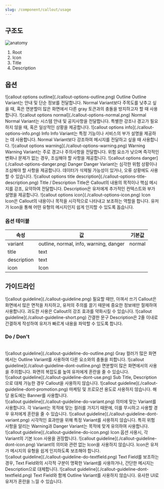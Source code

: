 ```yaml
---
slug: /component/callout/usage
---
```


## 구조도

<Anatomy>![anatomy](./anatomy.png)</Anatomy>

1. Root
2. Icon
3. Title
4. Description

## 옵션

<HalfCard>
  <HalfCardImageCell>
    ![callout options outline](./callout-options-outline.png)
  </HalfCardImageCell>
  <HalfCardDescriptionCell>
    <HalfCardDescriptionTitle>Outline</HalfCardDescriptionTitle>
    <HalfCardDescription>
      Outline Variant는 안내 및 단순 정보를 전달합니다. Normal Variant보다
      주목도를 낮추고 싶을 때, 혹은 면분할이 많은 화면에서 다른 gray 토큰과의
      충돌을 방지하고자 할 때 사용합니다.
    </HalfCardDescription>
  </HalfCardDescriptionCell>
</HalfCard>

<HalfCard>
  <HalfCardImageCell>
    ![callout options normal](./callout-options-normal.png)
  </HalfCardImageCell>
  <HalfCardDescriptionCell>
    <HalfCardDescriptionTitle>Normal</HalfCardDescriptionTitle>
    <HalfCardDescription>
      Normal Variant는 시스템 안내 및 공지사항을 전달합니다. 특별한 강조나
      경고가 필요하지 않을 때, 혹은 일상적인 상황을 제공합니다.
    </HalfCardDescription>
  </HalfCardDescriptionCell>
</HalfCard>

<HalfCard>
  <HalfCardImageCell>
    ![callout options info](./callout-options-info.png)
  </HalfCardImageCell>
  <HalfCardDescriptionCell>
    <HalfCardDescriptionTitle>Info</HalfCardDescriptionTitle>
    <HalfCardDescription>
      Info Variant는 특정 기능이나 서비스의 부가 설명을 제공하는 데 사용합니다.
      Normal Variant보다 강조하여 메시지를 전달하고 싶을 때 사용합니다.
    </HalfCardDescription>
  </HalfCardDescriptionCell>
</HalfCard>

<HalfCard>
  <HalfCardImageCell>
    ![callout options warning](./callout-options-warning.png)
  </HalfCardImageCell>
  <HalfCardDescriptionCell>
    <HalfCardDescriptionTitle>Warning</HalfCardDescriptionTitle>
    <HalfCardDescription>
      Warning Variant는 주로 경고나 주의사항을 전달합니다. 위험 요소가 낮으며
      즉각적인 변화나 문제가 없는 경우, 조심해야 할 사항을 제공합니다.
    </HalfCardDescription>
  </HalfCardDescriptionCell>
</HalfCard>

<HalfCard>
  <HalfCardImageCell>
    ![callout options danger](./callout-options-danger.png)
  </HalfCardImageCell>
  <HalfCardDescriptionCell>
    <HalfCardDescriptionTitle>Danger</HalfCardDescriptionTitle>
    <HalfCardDescription>
      Danger Variant는 심각한 위험 상황이나 조심해야 할 사항을 제공합니다.
      데이터가 삭제될 가능성이 있거나, 오류 상황에도 사용할 수 있습니다.
    </HalfCardDescription>
  </HalfCardDescriptionCell>
</HalfCard>

<HalfCard>
  <HalfCardImageCell>
    ![callout options title
    description](./callout-options-title-description.png)
  </HalfCardImageCell>
  <HalfCardDescriptionCell>
    <HalfCardDescriptionTitle>Title / Description</HalfCardDescriptionTitle>
    <HalfCardDescription>
      Title은 Callout의 내용의 목적이나 핵심 메시지를 강조, 요약하여 전달합니다.
      Description은 유저에게 추가적인 컨텍스트와 부가 설명을 제공합니다.
    </HalfCardDescription>
  </HalfCardDescriptionCell>
</HalfCard>

<HalfCard>
  <HalfCardImageCell>
    ![callout options icon](./callout-options-icon.png)
  </HalfCardImageCell>
  <HalfCardDescriptionCell>
    <HalfCardDescriptionTitle>Icon</HalfCardDescriptionTitle>
    <HalfCardDescription>
      Icon은 Callout의 내용이나 목적을 시각적으로 나타내고 보조하는 역할을
      합니다. 유저가 Icon을 통해 어떤 유형의 메시지인지 쉽게 인지할 수 있도록
      돕습니다.
    </HalfCardDescription>
  </HalfCardDescriptionCell>
</HalfCard>

### 옵션 테이블

| 속성        | 값                                     | 기본값 |
| ----------- | -------------------------------------- | ------ |
| variant     | outline, normal, info, warning, danger | normal |
| title       | text                                   |        |
| description | text                                   |        |
| icon        | Icon                                   |        |

## 가이드라인

<HalfCard>
  <HalfCardImageCell>
    ![callout guideline](./callout-guideline.png)
  </HalfCardImageCell>
  <HalfCardDescriptionCell>
    <HalfCardDescriptionTitle>
      필요할 때만, 아껴서 쓰기
    </HalfCardDescriptionTitle>
    <HalfCardDescription>
      Callout은 화면에서 많은 면적을 차지하고, 유저의 주의를 끌기 때문에 중요한
      정보에만 절제하여 사용합니다. 과도한 사용은 Callout의 강조 효과를 약화시킬
      수 있습니다.
    </HalfCardDescription>
  </HalfCardDescriptionCell>
</HalfCard>

<HalfCard>
  <HalfCardImageCell>
    ![callout guideline](./callout-guideline-short.png)
  </HalfCardImageCell>
  <HalfCardDescriptionCell>
    <HalfCardDescriptionTitle>간결한 문구</HalfCardDescriptionTitle>
    <HalfCardDescription>
      Description은 2줄 이내로 간결하게 작성하여 유저가 빠르게 내용을 파악할 수
      있도록 합니다.
    </HalfCardDescription>
  </HalfCardDescriptionCell>
</HalfCard>

### Do / Don't

<br />

<DoDontLayout>
  <DoBox>
    <DoImage>![callout guideline](./callout-guideline-do-outline.png)</DoImage>
    <DoText>
      Gray 컬러가 많은 화면에서는 Outline Variant를 사용하여 다른 요소와의
      충돌을 피합니다.
    </DoText>
  </DoBox>
  <DontBox>
    <DontImage>
      ![callout guideline](./callout-guideline-dont-outline.png)
    </DontImage>
    <DontText>
      면분할이 많은 화면에서의 사용을 주의합니다. 화면의 복잡도를 높여 유저에게
      혼란을 줄 수 있습니다.
    </DontText>
  </DontBox>
</DoDontLayout>
<br />
<DoDontLayout>
  <DontBox>
    <DontImage>
      ![callout guideline](./callout-guideline-dont-use.png)
    </DontImage>
    <DontText>
      Sub Title, Description으로 대체 가능한 경우 Callout을 사용하지 않습니다.
    </DontText>
  </DontBox>
  <DontBox>
    <DontImage>
      ![callout guideline](./callout-guideline-dont-promotion.png)
    </DontImage>
    <DontText>
      마케팅 및 프로모션 용도로 사용하지 않습니다. 해당 용도에는 Banner를
      사용합니다.
    </DontText>
  </DontBox>
</DoDontLayout>
<br />
<DoDontLayout>
  <DoBox>
    <DoImage>![callout guideline](./callout-guideline-do-variant.png)</DoImage>
    <DoText>
      의미에 맞는 Variant를 사용합니다. 각 Variant는 목적에 맞는 컬러를 가지기
      때문에, 이를 무시하고 사용할 경우 유저에게 혼란을 줄 수 있습니다.
    </DoText>
  </DoBox>
  <DontBox>
    <DontImage>
      ![callout guideline](./callout-guideline-dont-variant.png)
    </DontImage>
    <DontText>
      시각적인 효과만을 위해 특정 Variant를 사용하지 않습니다. 특히 위험 사항을
      알리는 Warning과 Danger Variant는 목적에 맞게 유의하여 사용합니다.
    </DontText>
  </DontBox>
</DoDontLayout>
<br />

<DoDontLayout>
  <DoBox>
    <DoImage>![callout guideline](./callout-guideline-do-icon.png)</DoImage>
    <DoText>Icon 옵션 사용시, 각 Variant의 기본 Icon 사용을 권장합니다.</DoText>
  </DoBox>
  <DontBox>
    <DontImage>
      ![callout guideline](./callout-guideline-dont-icon.png)
    </DontImage>
    <DontText>
      Variant의 의미와 관련 없는 Icon을 사용하지 않습니다. Icon은 유저가
      메시지의 유형을 쉽게 인지하도록 보조해야 합니다.
    </DontText>
  </DontBox>
</DoDontLayout>
<br />
<DoDontLayout>
  <DoBox>
    <DoImage>
      ![callout guideline](./callout-guideline-do-textfield.png)
    </DoImage>
    <DoText>
      Text Field를 보조하는 경우, Text Field와의 시각적 구분이 명확한 Variant를
      사용하거나, 간단한 메시지는 Description으로 대체합니다.
    </DoText>
  </DoBox>
  <DontBox>
    <DontImage>
      ![callout guideline](./callout-guideline-dont-textfield.png)
    </DontImage>
    <DontText>
      Text Field와 함께 Outline Variant를 사용하지 않습니다. 유사한 UI로 유저가
      혼란을 느낄 수 있습니다.
    </DontText>
  </DontBox>
</DoDontLayout>
<br />
